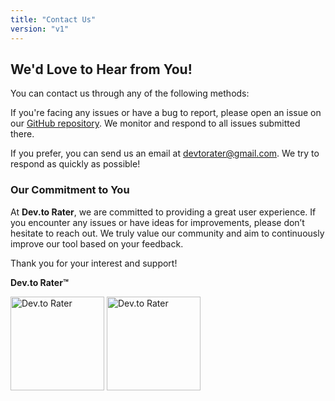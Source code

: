 ```yaml
---
title: "Contact Us"
version: "v1"
---
```


## We'd Love to Hear from You!

You can contact us through any of the following methods:

<AccordionGroup>
  <Accordion title="GitHub Issues">
    <p>If you're facing any issues or have a bug to report, please open an issue on our <a href="https://github.com/perisicnikola37/dev-to-rater/issues" target="_blank">GitHub repository</a>. We monitor and respond to all issues submitted there.</p>
  </Accordion>

<Accordion title="E-mail">
  <p>
    If you prefer, you can send us an email at
    <a href="mailto:devtorater@gmail.com">devtorater@gmail.com</a>. We try to respond
    as quickly as possible!
  </p>
</Accordion>

</AccordionGroup>

### Our Commitment to You

At **Dev.to Rater**, we are committed to providing a great user experience. If you encounter any issues or have ideas for improvements, please don’t hesitate to reach out. We truly value our community and aim to continuously improve our tool based on your feedback.

Thank you for your interest and support!

**Dev.to Rater™**

<img
  className="block dark:hidden"
  src="/images/logo.png"
  alt="Dev.to Rater"
  width="150px"
/>
<img
  className="hidden dark:block"
  src="/images/logo.png"
  alt="Dev.to Rater"
  height="auto"
  width="150px"
/>
